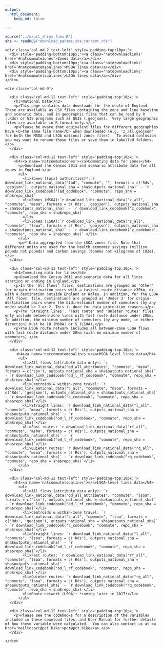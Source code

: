```yaml
---
output: 
  html_document:
    keep_md: false
  
---
```



```r
source("../m/pct_shiny_funs.R")
sha <- readRDS("download_params_sha_current.rds")

```

<!--html_preserve-->
<div class='container'>
  <div class='row maintext' id='maintext'>
    <div class='col-md-2 text-left' style='padding-top:10px;'>
      <div style='padding-bottom:10px;'><a class='natdownloadlinks' href='#natcommutezones'>Zones data</a></div>
      <div style='padding-bottom:10px;'><a class='natdownloadlinks' href='#natcommutemsoalines'>MSOA lines data</a></div>
      <div style='padding-bottom:10px;'><a class='natdownloadlinks' href='#natcommutelsoalines'>LSOA lines data</a></div>
    </div>

    <div class='col-md-9'>

      <div class='col-md-12 text-left' style='padding-top:10px;'>
        <h3>National Data</h3>
        <p>This page contains data downloads for the whole of England. These are available as CSV files containing the zone and line baseline and scenario data, and in geographic files that can be read by R (.Rds) or GIS programs such as QGIS (.geojson).  Very large geographic files are available in R format only.</p>
        <p>Please be aware that equivalent files for different geographies have <b>the same file name</b> when downloaded (e.g. 'z_all.geojson' for both the MSOA and LSOA national zones files).  To avoid confusion you may want to rename those files or save them in labelled folders.</p>
      </div>
      
      <div class='col-md-12 text-left' style='padding-top:10px;'>
        <h4><a name='natcommutezones'></a>Commuting data for zones</h4>
          <p>Download the Census 2011 and scenario attribute data for all zones in England.</p>
          <ul>
            <li>Zones (local authorities)*:`r download_link_national_data("lad", "commute", "", formats = c('Rds', 'geojson'), outputs_national_sha = sha$outputs_national_sha)` - `r download_link_codebook("lad_codebook", "commute", repo_sha = sha$repo_sha)`
            <li>Zones (MSOA):`r download_link_national_data("z_all", "commute", "msoa", formats = c('Rds', 'geojson'), outputs_national_sha = sha$outputs_national_sha)` - `r download_link_codebook("z_codebook", "commute", repo_sha = sha$repo_sha)`
            </li>
            <li>Zones (LSOA):`r download_link_national_data("z_all", "commute", "lsoa", formats = c('Rds', 'geojson'), outputs_national_sha = sha$outputs_national_sha)` - `r download_link_codebook("z_codebook", "commute", repo_sha = sha$repo_sha)` </li>
          </ul>
          <p>* Data aggregated from the LSOA zones file. Note that different units are used for the health economic savings (million pounds not pounds) and carbon savings (tonnes not kilograms of CO2e).</p>
      </div>

      <div class='col-md-12 text-left' style='padding-top:10px;'>
        <h4>Commuting data for lines</h4>
        <p>Download the Census 2011 and scenario data for all lines starting or ending in England.</p>
        <p>In the 'All flows' files, destinations are grouped as 'Other' for origin-destination pairs with a fastest-route distance >30km, or with a destination outside England or Wales. In addition, for the LSOA 'All flows' file, destinations are grouped as 'Under 3' for origin-destination pairs where the bidirectional number of commuters (by any mode) would be 1 or 2. This is done for data protection reasons.</p>
        <p>The 'Straight lines', 'Fast route' and 'Quieter routes' files only include between-zone lines with fast route distance under 20km. In addition, the minimum number of commuters (by any mode, in either direction) must be 10 (MSOA) or 5 (LSOA).</p>
        <p>The LSOA route network includes all between-zone LSOA flows with fast route distance under 20km (with no minimum number of commuters).</p>
      </div>

      <div class='col-md-12 text-left' style='padding-top:10px;'>
         <h4><a name='natcommutemsoalines'></a>MSOA-level lines data</h4>
          <ul>
            <li>All flows (attribute data only): `r download_link_national_data("od_all_attributes", "commute", "msoa", formats = c('csv'), outputs_national_sha = sha$outputs_national_sha)` - `r download_link_codebook("od_l_rf_codebook", "commute", repo_sha = sha$repo_sha)`</li>
            <li>Centroids & within-zone travel: `r download_link_national_data("c_all", "commute", "msoa", formats = c('Rds', 'geojson'), outputs_national_sha = sha$outputs_national_sha)` - `r download_link_codebook("c_codebook", "commute", repo_sha = sha$repo_sha)`</li>
            <li>Straight lines: `r download_link_national_data("l_all", "commute", "msoa", formats = c('Rds'), outputs_national_sha = sha$outputs_national_sha)` - `r download_link_codebook("od_l_rf_codebook", "commute", repo_sha = sha$repo_sha)`</li>
            <li>Fast routes: `r download_link_national_data("rf_all", "commute", "msoa", formats = c('Rds'), outputs_national_sha = sha$outputs_national_sha)` - `r download_link_codebook("od_l_rf_codebook", "commute", repo_sha = sha$repo_sha)`</li>
            <li>Quieter routes: `r download_link_national_data("rq_all", "commute", "msoa", formats = c('Rds'), outputs_national_sha = sha$outputs_national_sha)` - `r download_link_codebook("rq_codebook", "commute", repo_sha = sha$repo_sha)`</li>
          </ul>
      </div>

      <div class='col-md-12 text-left' style='padding-top:10px;'>
        <h4><a name='natcommutelsoalines'></a>LSOA-level lines data</h4>
          <ul>
            <li>All flows (attribute data only): `r download_link_national_data("od_all_attributes", "commute", "lsoa", formats = c('csv'), outputs_national_sha = sha$outputs_national_sha)` - `r download_link_codebook("od_l_rf_codebook", "commute", repo_sha = sha$repo_sha)`</li>
            <li>Centroids & within-zone travel: `r download_link_national_data("c_all", "commute", "lsoa", formats = c('Rds', 'geojson'), outputs_national_sha = sha$outputs_national_sha)` - `r download_link_codebook("c_codebook", "commute", repo_sha = sha$repo_sha)`</li>
            <li>Straight lines: `r download_link_national_data("l_all", "commute", "lsoa", formats = c('Rds'), outputs_national_sha = sha$outputs_national_sha)` - `r download_link_codebook("od_l_rf_codebook", "commute", repo_sha = sha$repo_sha)`</li>
            <li>Fast routes: `r download_link_national_data("rf_all", "commute", "lsoa", formats = c('Rds'), outputs_national_sha = sha$outputs_national_sha)` - `r download_link_codebook("od_l_rf_codebook", "commute", repo_sha = sha$repo_sha)`</li>
            <li>Quieter routes: `r download_link_national_data("rq_all", "commute", "lsoa", formats = c('Rds'), outputs_national_sha = sha$outputs_national_sha)` - `r download_link_codebook("rq_codebook", "commute", repo_sha = sha$repo_sha)`</li>
            <li>Route network (LSOA): *coming later in 2017*</li>
          </ul>
      </div>

      <div class='col-md-12 text-left' style='padding-top:10px;'>
        <p>Please see the codebooks for a description of the variables included in these download files, and User Manual for further details of how these variable were calculated.  You can also contact us at <a href='mailto:pct@pct.bike'>pct@pct.bike</a>.</p>
      </div>

    </div>
  </div>
</div>
<!--/html_preserve-->